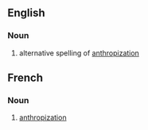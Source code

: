 ==English==

===Noun===
{{en-noun|-}}

# alternative spelling of [[anthropization]]

==French==

===Noun===
{{fr-noun|f}}

# [[anthropization]]